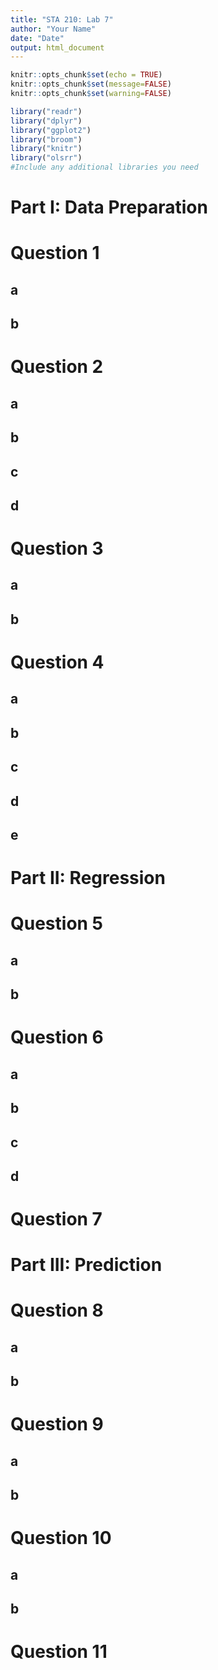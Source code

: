 ```yaml
---
title: "STA 210: Lab 7"
author: "Your Name"
date: "Date"
output: html_document
---
```


```r
knitr::opts_chunk$set(echo = TRUE)
knitr::opts_chunk$set(message=FALSE)
knitr::opts_chunk$set(warning=FALSE)
```

```r
library("readr")
library("dplyr")
library("ggplot2")
library("broom")
library("knitr")
library("olsrr")
#Include any additional libraries you need
```

# Part I: Data Preparation

# Question 1

## a


## b


# Question 2

## a


## b


## c


## d


# Question 3

## a


## b


# Question 4

## a


## b


## c


## d


## e




# Part II: Regression

# Question 5

## a


## b


# Question 6

## a


## b


## c


## d



# Question 7



# Part III: Prediction

# Question 8

## a


## b



# Question 9

## a


## b



# Question 10

## a


## b



# Question 11



